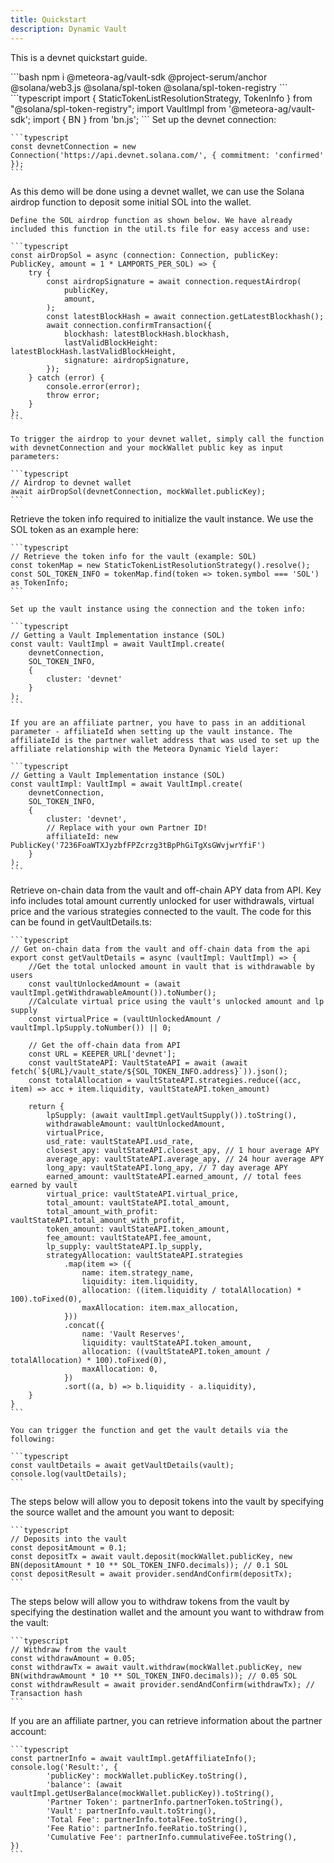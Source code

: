 ```yaml
---
title: Quickstart
description: Dynamic Vault
---
```


<Note>This is a devnet quickstart guide.</Note>

<Steps>
  <Step title="Install Dynamic Vault Dependencies">
    ```bash
    npm i @meteora-ag/vault-sdk @project-serum/anchor @solana/web3.js @solana/spl-token @solana/spl-token-registry
    ```
  </Step>

  <Step title="Import libraries">
    ```typescript
    import { StaticTokenListResolutionStrategy, TokenInfo } from "@solana/spl-token-registry";
    import VaultImpl from '@meteora-ag/vault-sdk';
    import { BN } from 'bn.js';
    ```
  </Step>

  <Step title="Set up the connection, wallet and provider">
    Set up the devnet connection:

    ```typescript
    const devnetConnection = new Connection('https://api.devnet.solana.com/', { commitment: 'confirmed' });
    ```
  </Step>

  <Step title="Airdrop SOL into the devnet wallet">
    As this demo will be done using a devnet wallet, we can use the Solana airdrop function to deposit some initial SOL into the wallet.

    Define the SOL airdrop function as shown below. We have already included this function in the util.ts file for easy access and use:

    ```typescript
    const airDropSol = async (connection: Connection, publicKey: PublicKey, amount = 1 * LAMPORTS_PER_SOL) => {
        try {
            const airdropSignature = await connection.requestAirdrop(
                publicKey,
                amount,
            );
            const latestBlockHash = await connection.getLatestBlockhash();
            await connection.confirmTransaction({
                blockhash: latestBlockHash.blockhash,
                lastValidBlockHeight: latestBlockHash.lastValidBlockHeight,
                signature: airdropSignature,
            });
        } catch (error) {
            console.error(error);
            throw error;
        }
    };
    ```

    To trigger the airdrop to your devnet wallet, simply call the function with devnetConnection and your mockWallet public key as input parameters:

    ```typescript
    // Airdrop to devnet wallet
    await airDropSol(devnetConnection, mockWallet.publicKey);
    ```
  </Step>

  <Step title="Initialize the Vault">
    Retrieve the token info required to initialize the vault instance. We use the SOL token as an example here:

    ```typescript
    // Retrieve the token info for the vault (example: SOL)
    const tokenMap = new StaticTokenListResolutionStrategy().resolve();
    const SOL_TOKEN_INFO = tokenMap.find(token => token.symbol === 'SOL') as TokenInfo;
    ```

    Set up the vault instance using the connection and the token info:

    ```typescript
    // Getting a Vault Implementation instance (SOL)
    const vault: VaultImpl = await VaultImpl.create(
        devnetConnection,
        SOL_TOKEN_INFO,
        {
            cluster: 'devnet'
        }
    );
    ```

    If you are an affiliate partner, you have to pass in an additional parameter - affiliateId when setting up the vault instance. The affiliateId is the partner wallet address that was used to set up the affiliate relationship with the Meteora Dynamic Yield layer:

    ```typescript
    // Getting a Vault Implementation instance (SOL)
    const vaultImpl: VaultImpl = await VaultImpl.create(
        devnetConnection,
        SOL_TOKEN_INFO,
        {
            cluster: 'devnet',
            // Replace with your own Partner ID!
            affiliateId: new PublicKey('7236FoaWTXJyzbfFPZcrzg3tBpPhGiTgXsGWvjwrYfiF')
        }
    );
    ```
  </Step>

  <Step title="Get key data from the vault instance">
    Retrieve on-chain data from the vault and off-chain APY data from API. Key info includes total amount currently unlocked for user withdrawals, virtual price and the various strategies connected to the vault. The code for this can be found in getVaultDetails.ts:

    ```typescript
    // Get on-chain data from the vault and off-chain data from the api
    export const getVaultDetails = async (vaultImpl: VaultImpl) => {
        //Get the total unlocked amount in vault that is withdrawable by users
        const vaultUnlockedAmount = (await vaultImpl.getWithdrawableAmount()).toNumber();
        //Calculate virtual price using the vault's unlocked amount and lp supply
        const virtualPrice = (vaultUnlockedAmount / vaultImpl.lpSupply.toNumber()) || 0;

        // Get the off-chain data from API
        const URL = KEEPER_URL['devnet'];
        const vaultStateAPI: VaultStateAPI = await (await fetch(`${URL}/vault_state/${SOL_TOKEN_INFO.address}`)).json();
        const totalAllocation = vaultStateAPI.strategies.reduce((acc, item) => acc + item.liquidity, vaultStateAPI.token_amount)

        return {
            lpSupply: (await vaultImpl.getVaultSupply()).toString(),
            withdrawableAmount: vaultUnlockedAmount,
            virtualPrice,
            usd_rate: vaultStateAPI.usd_rate,
            closest_apy: vaultStateAPI.closest_apy, // 1 hour average APY
            average_apy: vaultStateAPI.average_apy, // 24 hour average APY
            long_apy: vaultStateAPI.long_apy, // 7 day average APY
            earned_amount: vaultStateAPI.earned_amount, // total fees earned by vault
            virtual_price: vaultStateAPI.virtual_price,
            total_amount: vaultStateAPI.total_amount,
            total_amount_with_profit: vaultStateAPI.total_amount_with_profit,
            token_amount: vaultStateAPI.token_amount,
            fee_amount: vaultStateAPI.fee_amount,
            lp_supply: vaultStateAPI.lp_supply,
            strategyAllocation: vaultStateAPI.strategies
                .map(item => ({
                    name: item.strategy_name,
                    liquidity: item.liquidity,
                    allocation: ((item.liquidity / totalAllocation) * 100).toFixed(0),
                    maxAllocation: item.max_allocation,
                }))
                .concat({
                    name: 'Vault Reserves',
                    liquidity: vaultStateAPI.token_amount,
                    allocation: ((vaultStateAPI.token_amount / totalAllocation) * 100).toFixed(0),
                    maxAllocation: 0,
                })
                .sort((a, b) => b.liquidity - a.liquidity),
        }
    }
    ```

    You can trigger the function and get the vault details via the following:

    ```typescript
    const vaultDetails = await getVaultDetails(vault);
    console.log(vaultDetails);
    ```
  </Step>

  <Step title="Deposit tokens into the vault">
    The steps below will allow you to deposit tokens into the vault by specifying the source wallet and the amount you want to deposit:

    ```typescript
    // Deposits into the vault 
    const depositAmount = 0.1;
    const depositTx = await vault.deposit(mockWallet.publicKey, new BN(depositAmount * 10 ** SOL_TOKEN_INFO.decimals)); // 0.1 SOL
    const depositResult = await provider.sendAndConfirm(depositTx);
    ```
  </Step>

  <Step title="Withdraw tokens from the vault (optional)">
    The steps below will allow you to withdraw tokens from the vault by specifying the destination wallet and the amount you want to withdraw from the vault:

    ```typescript
    // Withdraw from the vault
    const withdrawAmount = 0.05;
    const withdrawTx = await vault.withdraw(mockWallet.publicKey, new BN(withdrawAmount * 10 ** SOL_TOKEN_INFO.decimals)); // 0.05 SOL
    const withdrawResult = await provider.sendAndConfirm(withdrawTx); // Transaction hash    
    ```
  </Step>

  <Step title="Retrieve affiliate partner info (optional)">
    If you are an affiliate partner, you can retrieve information about the partner account:

    ```typescript
    const partnerInfo = await vaultImpl.getAffiliateInfo();
    console.log('Result:', {
            'publicKey': mockWallet.publicKey.toString(),
            'balance': (await vaultImpl.getUserBalance(mockWallet.publicKey)).toString(),
            'Partner Token': partnerInfo.partnerToken.toString(),
            'Vault': partnerInfo.vault.toString(),
            'Total Fee': partnerInfo.totalFee.toString(),
            'Fee Ratio': partnerInfo.feeRatio.toString(),
            'Cumulative Fee': partnerInfo.cummulativeFee.toString(),
    })
    ```
  </Step>
</Steps>